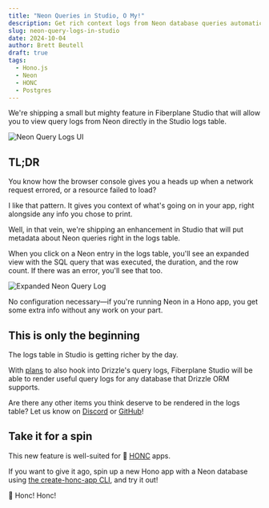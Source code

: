 ```yaml
---
title: "Neon Queries in Studio, O My!"
description: Get rich context logs from Neon database queries automatically in the Studio UI
slug: neon-query-logs-in-studio
date: 2024-10-04
author: Brett Beutell
draft: true
tags:
  - Hono.js
  - Neon
  - HONC
  - Postgres
---
```



We're shipping a small but mighty feature in Fiberplane Studio that will allow you to view query logs from Neon directly in the Studio logs table.

![Neon Query Logs UI](@/assets/blog/2024-10-04-neon-query-logs.png)

## TL;DR

You know how the browser console gives you a heads up when a network request errored, or a resource failed to load?

I like that pattern. It gives you context of what's going on in your app, right alongside any info you chose to print.

Well, in that vein, we're shipping an enhancement in Studio that will put metadata about Neon queries right in the logs table.

When you click on a Neon entry in the logs table, you'll see an expanded view with the SQL query that was executed, the duration, and the row count.
If there was an error, you'll see that too.

![Expanded Neon Query Log](@/assets/blog/2024-10-04-neon-query-logs-expanded.png)

No configuration necessary—if you're running Neon in a Hono app, you get some extra info without any work on your part.

## This is only the beginning

The logs table in Studio is getting richer by the day.

With [plans](https://github.com/fiberplane/fpx/issues/292) to also hook into Drizzle's query logs, Fiberplane Studio will be able to render useful query logs for any database that Drizzle ORM supports.

Are there any other items you think deserve to be rendered in the logs table? Let us know on [Discord](https://discord.gg/cqdY6SpfVR) or [GitHub](https://github.com/fiberplane/fpx/issues)!

## Take it for a spin

This new feature is well-suited for 🪿 [HONC](https://honc.dev) apps.

If you want to give it ago, spin up a new Hono app with a Neon database using [the create-honc-app CLI](/blog/faster-neon-setup-create-honc-app), and try it out!

<PackageManagers type="create" pkg="honc-app@latest" />

🪿 Honc! Honc!
